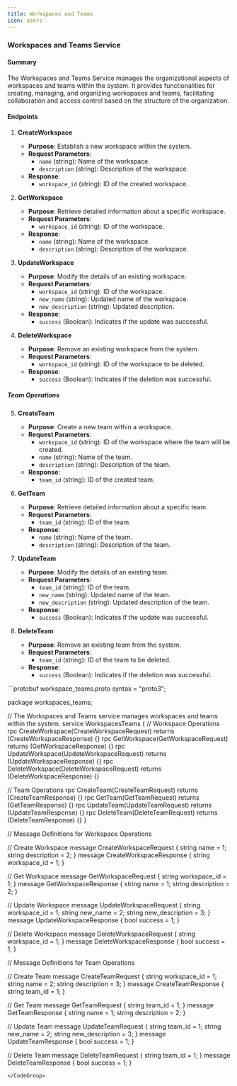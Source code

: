 ```yaml
---
title: Workspaces and Teams
icon: users
---
```


### Workspaces and Teams Service

#### Summary

The Workspaces and Teams Service manages the organizational aspects of workspaces and teams within the system. It provides functionalities for creating, managing, and organizing workspaces and teams, facilitating collaboration and access control based on the structure of the organization.

#### Endpoints

1. **CreateWorkspace**
    - **Purpose**: Establish a new workspace within the system.
    - **Request Parameters**:
        - `name` (string): Name of the workspace.
        - `description` (string): Description of the workspace.
    - **Response**:
        - `workspace_id` (string): ID of the created workspace.

2. **GetWorkspace**
    - **Purpose**: Retrieve detailed information about a specific workspace.
    - **Request Parameters**:
        - `workspace_id` (string): ID of the workspace.
    - **Response**:
        - `name` (string): Name of the workspace.
        - `description` (string): Description of the workspace.

3. **UpdateWorkspace**
    - **Purpose**: Modify the details of an existing workspace.
    - **Request Parameters**:
        - `workspace_id` (string): ID of the workspace.
        - `new_name` (string): Updated name of the workspace.
        - `new_description` (string): Updated description.
    - **Response**:
        - `success` (Boolean): Indicates if the update was successful.

4. **DeleteWorkspace**
    - **Purpose**: Remove an existing workspace from the system.
    - **Request Parameters**:
        - `workspace_id` (string): ID of the workspace to be deleted.
    - **Response**:
        - `success` (Boolean): Indicates if the deletion was successful.

##### Team Operations

5. **CreateTeam**
    - **Purpose**: Create a new team within a workspace.
    - **Request Parameters**:
        - `workspace_id` (string): ID of the workspace where the team will be created.
        - `name` (string): Name of the team.
        - `description` (string): Description of the team.
    - **Response**:
        - `team_id` (string): ID of the created team.

6. **GetTeam**
    - **Purpose**: Retrieve detailed information about a specific team.
    - **Request Parameters**:
        - `team_id` (string): ID of the team.
    - **Response**:
        - `name` (string): Name of the team.
        - `description` (string): Description of the team.

7. **UpdateTeam**
    - **Purpose**: Modify the details of an existing team.
    - **Request Parameters**:
        - `team_id` (string): ID of the team.
        - `new_name` (string): Updated name of the team.
        - `new_description` (string): Updated description of the team.
    - **Response**:
        - `success` (Boolean): Indicates if the update was successful.

8. **DeleteTeam**
    - **Purpose**: Remove an existing team from the system.
    - **Request Parameters**:
        - `team_id` (string): ID of the team to be deleted.
    - **Response**:
        - `success` (Boolean): Indicates if the deletion was successful.

<CodeGroup>
```protobuf workspace_teams.proto
syntax = "proto3";

package workspaces_teams;

// The Workspaces and Teams service manages workspaces and teams within the system.
service WorkspacesTeams {
  // Workspace Operations
  rpc CreateWorkspace(CreateWorkspaceRequest) returns (CreateWorkspaceResponse) {}
  rpc GetWorkspace(GetWorkspaceRequest) returns (GetWorkspaceResponse) {}
  rpc UpdateWorkspace(UpdateWorkspaceRequest) returns (UpdateWorkspaceResponse) {}
  rpc DeleteWorkspace(DeleteWorkspaceRequest) returns (DeleteWorkspaceResponse) {}

  // Team Operations
  rpc CreateTeam(CreateTeamRequest) returns (CreateTeamResponse) {}
  rpc GetTeam(GetTeamRequest) returns (GetTeamResponse) {}
  rpc UpdateTeam(UpdateTeamRequest) returns (UpdateTeamResponse) {}
  rpc DeleteTeam(DeleteTeamRequest) returns (DeleteTeamResponse) {}
}

// Message Definitions for Workspace Operations

// Create Workspace
message CreateWorkspaceRequest {
  string name = 1;
  string description = 2;
}
message CreateWorkspaceResponse {
  string workspace_id = 1;
}

// Get Workspace
message GetWorkspaceRequest {
  string workspace_id = 1;
}
message GetWorkspaceResponse {
  string name = 1;
  string description = 2;
}

// Update Workspace
message UpdateWorkspaceRequest {
  string workspace_id = 1;
  string new_name = 2;
  string new_description = 3;
}
message UpdateWorkspaceResponse {
  bool success = 1;
}

// Delete Workspace
message DeleteWorkspaceRequest {
  string workspace_id = 1;
}
message DeleteWorkspaceResponse {
  bool success = 1;
}

// Message Definitions for Team Operations

// Create Team
message CreateTeamRequest {
  string workspace_id = 1;
  string name = 2;
  string description = 3;
}
message CreateTeamResponse {
  string team_id = 1;
}

// Get Team
message GetTeamRequest {
  string team_id = 1;
}
message GetTeamResponse {
  string name = 1;
  string description = 2;
}

// Update Team
message UpdateTeamRequest {
  string team_id = 1;
  string new_name = 2;
  string new_description = 3;
}
message UpdateTeamResponse {
  bool success = 1;
}

// Delete Team
message DeleteTeamRequest {
  string team_id = 1;
}
message DeleteTeamResponse {
  bool success = 1;
}

```
</CodeGroup>